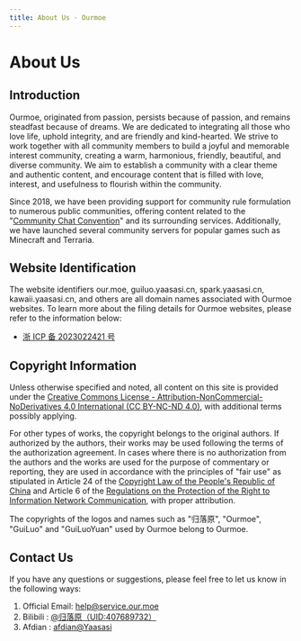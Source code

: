```yaml
---
title: About Us · Ourmoe
---
```


# About Us

## Introduction

Ourmoe, originated from passion, persists because of passion, and remains steadfast because of dreams. We are dedicated to integrating all those who love life, uphold integrity, and are friendly and kind-hearted. We strive to work together with all community members to build a joyful and memorable interest community, creating a warm, harmonious, friendly, beautiful, and diverse community. We aim to establish a community with a clear theme and authentic content, and encourage content that is filled with love, interest, and usefulness to flourish within the community.

Since 2018, we have been providing support for community rule formulation to numerous public communities, offering content related to the "[Community Chat Convention](../docs/treaty/community_communication_covenant)" and its surrounding services. Additionally, we have launched several community servers for popular games such as Minecraft and Terraria.

## Website Identification

The website identifiers our.moe, guiluo.yaasasi.cn, spark.yaasasi.cn, kawaii.yaasasi.cn, and others are all domain names associated with Ourmoe websites. To learn more about the filing details for Ourmoe websites, please refer to the information below:
- [浙 ICP 备 2023022421 号](https://beian.miit.gov.cn/#/Integrated/recordQuery)

## Copyright Information

Unless otherwise specified and noted, all content on this site is provided under the [Creative Commons License - Attribution-NonCommercial-NoDerivatives 4.0 International (CC BY-NC-ND 4.0)](https://creativecommons.org/licenses/by-nc-nd/4.0/), with additional terms possibly applying.

For other types of works, the copyright belongs to the original authors. If authorized by the authors, their works may be used following the terms of the authorization agreement. In cases where there is no authorization from the authors and the works are used for the purpose of commentary or reporting, they are used in accordance with the principles of "fair use" as stipulated in Article 24 of the [Copyright Law of the People's Republic of China](https://flk.npc.gov.cn/detail2.html?ZmY4MDgwODE3NTJiN2Q0MzAxNzVlNDc2NmJhYjE1NTc%3D) and Article 6 of the [Regulations on the Protection of the Right to Information Network Communication](https://flk.npc.gov.cn/detail.html?ZmY4MDgwODE2ZjNjYmIzYzAxNmY0MTM5OTJiMjFkYjk%3D), with proper attribution.

The copyrights of the logos and names such as "归落原", "Ourmoe", "GuiLuo" and "GuiLuoYuan" used by Ourmoe belong to Ourmoe.

## Contact Us

If you have any questions or suggestions, please feel free to let us know in the following ways:

1. Official Email: help@service.our.moe
2. Bilibili : [@归落原（UID:407689732）](https://space.bilibili.com/407689732)
3. Afdian : [afdian@Yaasasi](https://afdian.net/@Yaasasi)